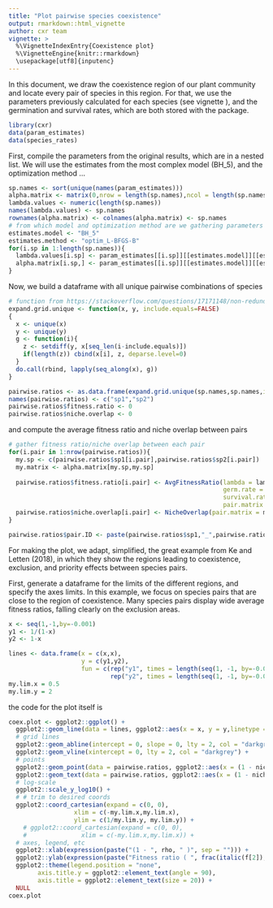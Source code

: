 ```yaml
---
title: "Plot pairwise species coexistence"
output: rmarkdown::html_vignette
author: cxr team
vignette: >
  %\VignetteIndexEntry{Coexistence plot}
  %\VignetteEngine{knitr::rmarkdown}
  \usepackage[utf8]{inputenc}
---
```


In this document, we draw the coexistence region of our plant community and locate every pair of species in this region. For that, we use the parameters previously calculated for each species (see vignette \code{Multi-species parameter optimization}), and the germination and survival rates, which are both stored with the package. 

```r
library(cxr)
data(param_estimates)
data(species_rates)
```

First, compile the parameters from the original results, which are in a nested list. We will use the estimates from the most complex model (BH_5), and the optimization method ...

```r
sp.names <- sort(unique(names(param_estimates)))
alpha.matrix <- matrix(0,nrow = length(sp.names),ncol = length(sp.names))
lambda.values <- numeric(length(sp.names))
names(lambda.values) <- sp.names
rownames(alpha.matrix) <- colnames(alpha.matrix) <- sp.names
# from which model and optimization method are we gathering parameters
estimates.model <- "BH_5"
estimates.method <- "optim_L-BFGS-B"
for(i.sp in 1:length(sp.names)){
  lambda.values[i.sp] <- param_estimates[[i.sp]][[estimates.model]][[estimates.method]]$lambda
  alpha.matrix[i.sp,] <- param_estimates[[i.sp]][[estimates.model]][[estimates.method]]$alpha[sp.names]
}
```

Now, we build a dataframe with all unique pairwise combinations of species

```r
# function from https://stackoverflow.com/questions/17171148/non-redundant-version-of-expand-grid
expand.grid.unique <- function(x, y, include.equals=FALSE)
{
  x <- unique(x)
  y <- unique(y)
  g <- function(i){
    z <- setdiff(y, x[seq_len(i-include.equals)])
    if(length(z)) cbind(x[i], z, deparse.level=0)
  }
  do.call(rbind, lapply(seq_along(x), g))
}

pairwise.ratios <- as.data.frame(expand.grid.unique(sp.names,sp.names,include.equals = FALSE),stringsAsFactors = FALSE)
names(pairwise.ratios) <- c("sp1","sp2")
pairwise.ratios$fitness.ratio <- 0
pairwise.ratios$niche.overlap <- 0
```

and compute the average fitness ratio and niche overlap between pairs

```r
# gather fitness ratio/niche overlap between each pair
for(i.pair in 1:nrow(pairwise.ratios)){
  my.sp <- c(pairwise.ratios$sp1[i.pair],pairwise.ratios$sp2[i.pair])
  my.matrix <- alpha.matrix[my.sp,my.sp]
  
  pairwise.ratios$fitness.ratio[i.pair] <- AvgFitnessRatio(lambda = lambda.values[my.sp],
                                                           germ.rate = species_rates$germination[species_rates$code %in% my.sp],
                                                           survival.rate = species_rates$`seed survival`[species_rates$code %in% my.sp],
                                                           pair.matrix = my.matrix)[[3]]
  pairwise.ratios$niche.overlap[i.pair] <- NicheOverlap(pair.matrix = my.matrix)
}

pairwise.ratios$pair.ID <- paste(pairwise.ratios$sp1,"_",pairwise.ratios$sp2,sep="")

```

For making the plot, we adapt, simplified, the great example from Ke and Letten (2018), in which they show the regions leading to coexistence, exclusion, and priority effects between species pairs.

First, generate a dataframe for the limits of the different regions, and specify the axes limits. In this example, we focus on species pairs that are close to the region of coexistence. Many species pairs display wide average fitness ratios, falling clearly on the exclusion areas.

```r
x <- seq(1,-1,by=-0.001)
y1 <- 1/(1-x)
y2 <- 1-x

lines <- data.frame(x = c(x,x), 
                    y = c(y1,y2), 
                    fun = c(rep("y1", times = length(seq(1, -1, by=-0.001))), 
                            rep("y2", times = length(seq(1, -1, by=-0.001)))))
my.lim.x = 0.5
my.lim.y = 2
```

the code for the plot itself is

```r

coex.plot <- ggplot2::ggplot() + 
  ggplot2::geom_line(data = lines, ggplot2::aes(x = x, y = y,linetype = fun,group = fun), col = "black") +
  # grid lines
  ggplot2::geom_abline(intercept = 0, slope = 0, lty = 2, col = "darkgrey") +
  ggplot2::geom_vline(xintercept = 0, lty = 2, col = "darkgrey") +
  # points
  ggplot2::geom_point(data = pairwise.ratios, ggplot2::aes(x = (1 - niche.overlap), y = log(fitness.ratio))) +
  ggplot2::geom_text(data = pairwise.ratios, ggplot2::aes(x = (1 - niche.overlap), y = log(fitness.ratio), label = pair.ID), hjust = 0, nudge_y = -0.01, nudge_x = 0.01, check_overlap = TRUE, size = 3)+
  # log-scale
  ggplot2::scale_y_log10() +
  # # trim to desired coords
  ggplot2::coord_cartesian(expand = c(0, 0),
                  xlim = c(-my.lim.x,my.lim.x),
                  ylim = c(1/my.lim.y, my.lim.y)) +
    # ggplot2::coord_cartesian(expand = c(0, 0),
    #               xlim = c(-my.lim.x,my.lim.x)) +
  # axes, legend, etc
  ggplot2::xlab(expression(paste("(1 - ", rho, " )", sep = ""))) + 
  ggplot2::ylab(expression(paste("Fitness ratio ( ", frac(italic(f[2]), italic(f[1])), " )", sep=""))) +
  ggplot2::theme(legend.position = "none", 
        axis.title.y = ggplot2::element_text(angle = 90), 
        axis.title = ggplot2::element_text(size = 20)) +
  NULL
coex.plot
```
 
 